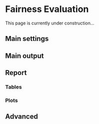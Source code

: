 # Fairness Evaluation {#sec-fairness}

This page is currently under construction...

## Main settings

## Main output

## Report

### Tables

### Plots

## Advanced
